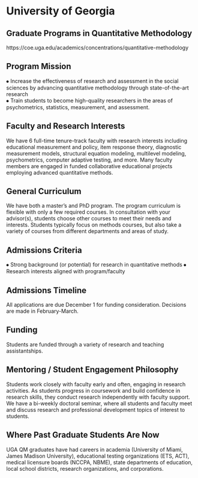 # University of Georgia  {-}

## Graduate Programs in Quantitative Methodology  {-}

 https://coe.uga.edu/academics/concentrations/quantitative-methodology

## Program Mission  {-}
⦁	Increase the effectiveness of research and assessment in the social sciences by advancing quantitative methodology through state-of-the-art research  
⦁	Train students to become high-quality researchers in the areas of psychometrics, statistics, measurement, and assessment.  



## Faculty and Research Interests  {-}
We have 6 full-time tenure-track faculty with research interests including educational measurement and policy, item response theory, diagnostic measurement models, structural equation modeling, multilevel modeling, psychometrics, computer adaptive testing, and more. Many faculty members are engaged in funded collaborative educational projects employing advanced quantitative methods.




## General Curriculum  {-}
We have both a master’s and PhD program. The program curriculum is flexible with only a few required courses. In consultation with your advisor(s), students choose other courses to meet their needs and interests. Students typically focus on methods courses, but also take a variety of courses from different departments and areas of study.






## Admissions Criteria  {-}
⦁	Strong background (or potential) for research in quantitative methods
⦁	Research interests aligned with program/faculty


 


## Admissions Timeline  {-}
All applications are due December 1 for funding consideration. Decisions are made in February-March.






## Funding  {-}
Students are funded through a variety of research and teaching assistantships.

## Mentoring / Student Engagement Philosophy  {-}
Students work closely with faculty early and often, engaging in research activities. As students progress in coursework and build confidence in research skills, they conduct research independently with faculty support. We have a bi-weekly doctoral seminar, where
all students and faculty meet and discuss research and professional development topics of interest to students.







## Where Past Graduate Students Are Now  {-}
UGA QM graduates have had careers in academia (University of Miami, James Madison University), educational testing organizations (ETS, ACT), medical licensure boards (NCCPA, NBME), state departments of education, local school districts, research organizations, and corporations.



